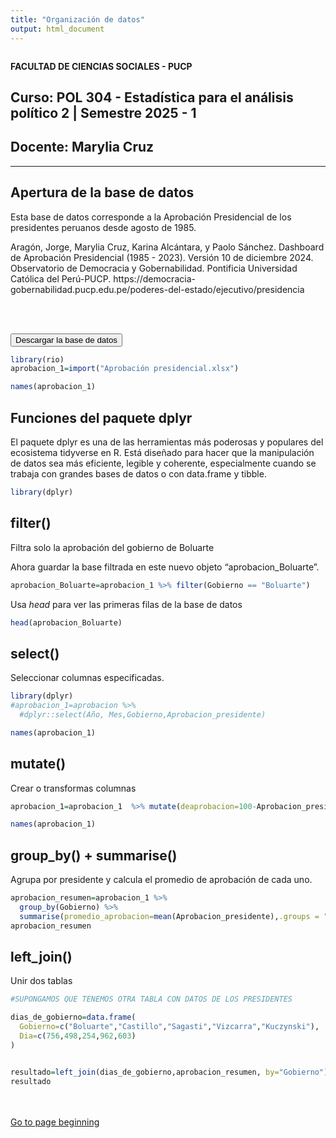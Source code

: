 ```yaml
---
title: "Organización de datos"
output: html_document
---
```


<center><img src=" " width="200"/></center>

**FACULTAD DE CIENCIAS SOCIALES - PUCP**<br>

## Curso: POL 304 - Estadística para el análisis político 2 \| Semestre 2025 - 1 <br>

## Docente: Marylia Cruz <br>

------------------------------------------------------------------------

## **Apertura de la base de datos**

Esta base de datos corresponde a la Aprobación Presidencial de los presidentes peruanos desde agosto de 1985.


Aragón, Jorge, Marylia Cruz, Karina Alcántara, y Paolo Sánchez. Dashboard de Aprobación Presidencial (1985 - 2023). Versión 10 de diciembre 2024. Observatorio de Democracia y Gobernabilidad. Pontificia Universidad Católica del Perú-PUCP. https://democracia-gobernabilidad.pucp.edu.pe/poderes-del-estado/ejecutivo/presidencia


<br></br>

</style>

<a href="https://paideia.pucp.edu.pe/cursos/mod/resource/view.php?id=2373025">
  <button>Descargar la base de datos</button>
</a>


```r
library(rio)
aprobacion_1=import("Aprobación presidencial.xlsx")
```


```r
names(aprobacion_1)
```

## **Funciones del paquete dplyr**

El paquete dplyr es una de las herramientas más poderosas y populares del ecosistema tidyverse en R. Está diseñado para hacer que la manipulación de datos sea más eficiente, legible y coherente, especialmente cuando se trabaja con grandes bases de datos o con data.frame y tibble.
```r
library(dplyr)
```

## **filter()**

Filtra solo la aprobación del gobierno de Boluarte

Ahora guardar la base filtrada en este nuevo objeto "aprobacion_Boluarte".

```r
aprobacion_Boluarte=aprobacion_1 %>% filter(Gobierno == "Boluarte")
```

Usa *head* para ver las primeras filas de la base de datos
```r
head(aprobacion_Boluarte)
```

## **select()**

Seleccionar columnas especificadas.

```r
library(dplyr)
#aprobacion_1=aprobacion %>% 
  #dplyr::select(Año, Mes,Gobierno,Aprobacion_presidente)

names(aprobacion_1)
```

## **mutate()**

Crear o transformas columnas

```r
aprobacion_1=aprobacion_1  %>% mutate(deaprobacion=100-Aprobacion_presidente)

names(aprobacion_1)
```

## **group_by() + summarise()**

Agrupa por presidente y calcula el promedio de aprobación de cada uno.

```r
aprobacion_resumen=aprobacion_1 %>%
  group_by(Gobierno) %>%
  summarise(promedio_aprobacion=mean(Aprobacion_presidente),.groups = "drop")
aprobacion_resumen
```

## **left_join()**

Unir dos tablas

```r
#SUPONGAMOS QUE TENEMOS OTRA TABLA CON DATOS DE LOS PRESIDENTES

dias_de_gobierno=data.frame(
  Gobierno=c("Boluarte","Castillo","Sagasti","Vizcarra","Kuczynski"),
  Dia=c(756,498,254,962,603)
)


resultado=left_join(dias_de_gobierno,aprobacion_resumen, by="Gobierno")
resultado
```


<br></br> [Go to page beginning](#beginning)


